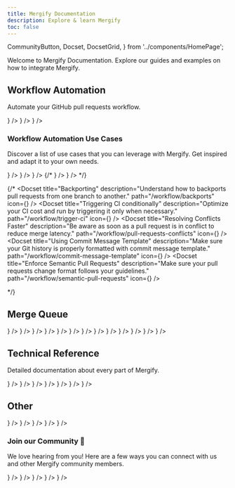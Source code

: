 ```yaml
---
title: Mergify Documentation
description: Explore & learn Mergify
toc: false
---
```


  CommunityButton,
  Docset,
  DocsetGrid,
} from '../components/HomePage';

Welcome to Mergify Documentation. 
Explore our guides and examples on how to integrate Mergify.

## Workflow Automation

Automate your GitHub pull requests workflow.

<DocsetGrid>
  <Docset
    title="Getting Started"
    description="Learn how to deploy Mergify on your repositories."
    path="/getting-started"
    icon={<FaCirclePlay/>}
  />
  <Docset
    title="Writing Your First Rule"
    description="Write your first automation rule using Mergify workflow automation."
    path="/workflow/writing-your-first-rule"
    icon={<BiRuler/>}
  />
  <Docset
    title="Actions"
    description="A complete list of actions you can use with Mergify."
    path="/workflow/actions"
    icon={<BsRocket />}
  />
</DocsetGrid>

### Workflow Automation Use Cases

Discover a list of use cases that you can leverage with Mergify. Get inspired
and adapt it to your own needs.

<DocsetGrid>
  <Docset
    title="Automatic Merge"
    description="Merge your pull requests as soon as they are ready."
    path="/workflow/automerge"
    icon={<GoGitMerge/>}
  />
  <Docset
    title="Request Reviews"
    description="Enhance your review workflow with customized, efficient, and dynamic review assignments tailored to your needs."
    path="/workflow/request-reviews"
    icon={<GoCodeReview/>}
  />
  <Docset
    title="Delete Head Branches"
    description="How to automatically delete head branches."
    path="/workflow/delete-head-branches"
    icon={<BiCut/>}
  />
  {/*
  <Docset
    title="Automatic Merge from Bots"
    description="Merge pull requests created by bots automatically."
    path="/workflow/auto-merge-bots"
    icon={<BsRobot/>}
  />
  <Docset
    title="Posting Comments"
    description="Post comments to help your teammates."
    path="/workflow/comments"
    icon={<BsChatText/>}
  />
  */}
</DocsetGrid>

{/*
<DocsetGrid>
  <Docset
    title="Backporting"
    description="Understand how to backports pull requests from one branch to another."
    path="/workflow/backports"
    icon={<BsDoorOpen/>}
  />
  <Docset
    title="Triggering CI conditionally"
    description="Optimize your CI cost and run by triggering it only when necessary."
    path="/workflow/trigger-ci"
    icon={<BsListTask/>}
  />
  <Docset
    title="Resolving Conflicts Faster"
    description="Be aware as soon as a pull request is in conflict to reduce merge latency."
    path="/workflow/pull-requests-conflicts"
    icon={<BsLightningCharge/>}
  />
  <Docset
    title="Using Commit Message Template"
    description="Make sure your Git history is properly formatted with commit message template."
    path="/workflow/commit-message-template"
    icon={<GoGitCommit/>}
  />
  <Docset
    title="Enforce Semantic Pull Requests"
    description="Make sure your pull requests change format follows your guidelines."
    path="/workflow/semantic-pull-requests"
    icon={<BsType/>}
  />
</DocsetGrid>

*/}

## Merge Queue

<DocsetGrid>
  <Docset
    title="Getting Started"
    description="Learn how to deploy Mergify on your repositories."
    path="/getting-started"
    icon={<FaCirclePlay/>}
  />
  <Docset
    title="Introduction to Merge Queues"
    description="Understand what merge queues are and how to use them."
    path="/merge-queue/intro"
    icon={<FaRegLightbulb/>}
  />
  <Docset
    title="Setting Up Your First Merge Queue"
    description="Implement your first merge queue."
    path="/merge-queue/setup"
    icon={<FaGear/>}
  />
  <Docset
    title="Pull Request Lifecycle"
    description="Understand the lifecycle of a pull request before and once it enters a merge queue."
    path="/merge-queue/lifecycle"
    icon={<SlRefresh/>}
  />
  <Docset
    title="Using Piorities"
    description="Learn how to order your pull requests in the queue by priority."
    path="/merge-queue/priority"
    icon={<FaTrafficLight/>}
  />
  <Docset
    title="Freeze"
    description="Learn how to freeze your merge queues during incidents or planned events."
    path="/merge-queue/freeze"
    icon={<FaSnowflake/>}
  />
  <Docset
    title="Using Multiple Queues"
    description="Learn how to implement multiple merge queues and route your pull requests."
    path="/merge-queue/multi"
    icon={<BiSolidCoinStack/>}
  />
  <Docset
    title="Speculative Checks"
    description="Accelerates the merging process by testing the compatibility of multiple queued pull requests in parallel."
    path="/merge-queue/speculative-checks"
    icon={<TbCrystalBall/>}
  />
  <Docset
    title="Batches"
    description="Increase your merge queue throughput and decrease your CI usage."
    path="/merge-queue/batches"
    icon={<TbPackages/>}
  />
  <Docset
    title="Two-Step CI"
    description="Run essential tests on every PR and comprehensive tests before merging, optimizing CI time and resources."
    path="/merge-queue/two-step"
    icon={<FaStairs/>}
  />
  <Docset
    title="Partitions"
    description="Optimize your merge queue for monorepos."
    path="/merge-queue/partitions"
    icon={<AiOutlinePartition/>}
  />
  <Docset
    title="Performance"
    description="Optimizing your merge queue for maximum efficiency."
    path="/merge-queue/performance"
    icon={<SlSpeedometer/>}
  />
  <Docset
    title="Deployment"
    description="Smoothly transition to Mergify while optimizing the merge queue and potentially moving to Mergify exclusive merges."
    path="/merge-queue/deploy"
    icon={<AiOutlineDeploymentUnit/>}
  />
</DocsetGrid>

## Technical Reference

Detailed documentation about every part of Mergify.

<DocsetGrid>
  <Docset
    title="Configuration File Format"
    description="Details of the configuration file format."
    path="/configuration/file-format"
    icon={<AiOutlineFile />}
  />
  <Docset
    title="Sharing Configuration"
    description="Share and reuse configuration pieces in your configuration.."
    path="/configuration/sharing"
    icon={<LiaShareAltSolid/>}
  />
  <Docset
    title="Conditions"
    description="Everything you need to know when writing your conditions."
    path="/configuration/conditions"
    icon={<BsPatchQuestion />}
  />
  <Docset
    title="Configuration Data Types"
    description="Details of the data types found in the configuration"
    path="/configuration/data-types"
    icon={<FiType />}
  />
 <Docset
    title="Commands"
    description="Complete list of commands you can use with Mergify."
    path="/commands"
    icon={<BsCommand />}
  />
  <Docset
    title="API Usage"
    description="Integrate with Mergify using its API."
    path="/api-usage"
    icon={<AiOutlineApi />}
  />
  <Docset
    title="API Reference"
    description="Complete Mergify API reference."
    path="/api"
    icon={<FaRegListAlt/>}
  />
</DocsetGrid>

## Other

<DocsetGrid>
 <Docset
    title="Integrations"
    description="Integration with other systems."
    path="/integrations"
    icon={<BsPlugin />}
  />
   <Docset
    title="Stacked PRs"
    description="How to create and manage stacked PRs."
    path="/stacked_prs"
    icon={<BsStack />}
  />
  <Docset
    title="Badge"
    description="Display your Mergify usage publicly."
    path="/badge"
    icon={<BiBadgeCheck />}
  />
  <Docset
    title="Security"
    description="Discussing Mergify's security."
    path="/security"
    icon={<FaShieldAlt/>}
  />
  <Docset
    title="Billing"
    description="How Mergify billing works."
    path="/billing"
    icon={<FaMoneyBill1/>}
  />
</DocsetGrid>

<VStack pt="4" spacing="4" textAlign="center" maxW="md" mx="auto">

### Join our Community 💬

We love hearing from you! Here are a few ways you can connect with us and other Mergify community members.

<ButtonGroup variant="ghost">
  <CommunityButton
    href="https://github.com/Mergifyio/mergify/discussions"
    icon={<SiGithub />}
  />
  <CommunityButton
    href="https://www.youtube.com/@mergifyio"
    icon={<SiYoutube />}
  />
  <CommunityButton
    href="https://slack.mergify.com"
    icon={<SiSlack />}
  />
  <CommunityButton
    href="https://twitter.com/mergifyio"
    icon={<SiTwitter />}
  />
  <CommunityButton
    href="https://www.linkedin.com/company/mergify/"
    icon={<SiLinkedin />}
  />
</ButtonGroup>

</VStack>

